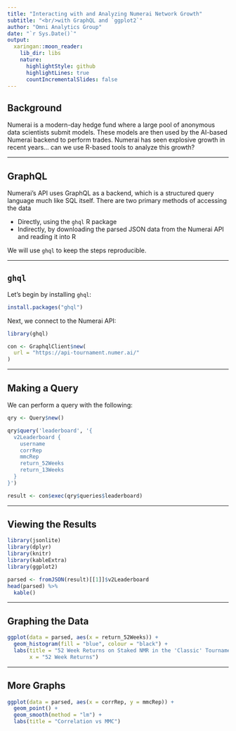 ```yaml
---
title: "Interacting with and Analyzing Numerai Network Growth"
subtitle: "<br/>with GraphQL and `ggplot2`"
author: "Omni Analytics Group"
date: "`r Sys.Date()`"
output:
  xaringan::moon_reader:
    lib_dir: libs
    nature:
      highlightStyle: github
      highlightLines: true
      countIncrementalSlides: false
---
```


## Background

Numerai is a modern-day hedge fund where a large pool of anonymous data scientists submit models. These models are then used by the AI-based Numerai backend to perform trades. Numerai has seen explosive growth in recent years... can we use R-based tools to analyze this growth?

---

## GraphQL

Numerai's API uses GraphQL as a backend, which is a structured query language much like SQL itself. There are two primary methods of accessing the data

- Directly, using the `ghql` R package
- Indirectly, by downloading the parsed JSON data from the Numerai API and reading it into R

We will use `ghql` to keep the steps reproducible.

---

## `ghql`

Let's begin by installing `ghql`:

```r
install.packages("ghql")
```

Next, we connect to the Numerai API:

```r
library(ghql)

con <- GraphqlClient$new(
  url = "https://api-tournament.numer.ai/"
)
```

---

## Making a Query

We can perform a query with the following:

```r
qry <- Query$new()

qry$query('leaderboard', '{
  v2Leaderboard {
    username
    corrRep
    mmcRep
    return_52Weeks
    return_13Weeks
  }
}')

result <- con$exec(qry$queries$leaderboard)
```

---

## Viewing the Results

```r
library(jsonlite)
library(dplyr)
library(knitr)
library(kableExtra)
library(ggplot2)
```

```r
parsed <- fromJSON(result)[[1]]$v2Leaderboard
head(parsed) %>%
  kable()
```

---

## Graphing the Data

```r
ggplot(data = parsed, aes(x = return_52Weeks)) +
  geom_histogram(fill = "blue", colour = "black") +
  labs(title = "52 Week Returns on Staked NMR in the 'Classic' Tournament", 
       x = "52 Week Returns")
```

---

## More Graphs

```r
ggplot(data = parsed, aes(x = corrRep, y = mmcRep)) +
  geom_point() +
  geom_smooth(method = "lm") +
  labs(title = "Correlation vs MMC")
```

